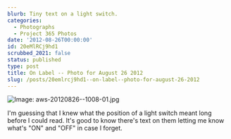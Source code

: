 ```yaml
---
blurb: Tiny text on a light switch.
categories:
  - Photographs
  - Project 365 Photos
date: '2012-08-26T00:00:00'
id: 20eMlRCj9hd1
scrubbed_2021: false
status: published
type: post
title: On Label -- Photo for August 26 2012
slug: /posts/20emlrcj9hd1--on-label--photo-for-august-26-2012
---
```


![Image: aws-20120826--1008-01.jpg](/aws-20120826--1008-01.jpg)

I'm guessing that I knew what the position of a light switch meant long before I could read. It's good to know there's text on them letting me know what's "ON" and "OFF" in case I forget.
